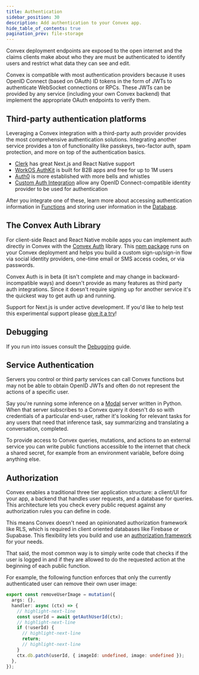 ```yaml
---
title: Authentication
sidebar_position: 30
description: Add authentication to your Convex app.
hide_table_of_contents: true
pagination_prev: file-storage
---
```


Convex deployment endpoints are exposed to the open internet and the claims
clients make about who they are must be authenticated to identify users and
restrict what data they can see and edit.

Convex is compatible with most authentication providers because it uses OpenID
Connect (based on OAuth) ID tokens in the form of JWTs to authenticate WebSocket
connections or RPCs. These JWTs can be provided by any service (including your
own Convex backend) that implement the appropriate OAuth endpoints to verify
them.

## Third-party authentication platforms

Leveraging a Convex integration with a third-party auth provider provides the
most comprehensive authentication solutions. Integrating another service
provides a ton of functionality like passkeys, two-factor auth, spam protection,
and more on top of the authentication basics.

- [Clerk](/auth/clerk.mdx) has great Next.js and React Native support
- [WorkOS AuthKit](/auth/authkit.mdx) is built for B2B apps and free for up to
  1M users
- [Auth0](/auth/auth0.mdx) is more established with more bells and whistles
- [Custom Auth Integration](/auth/advanced/custom-auth.mdx) allow any OpenID
  Connect-compatible identity provider to be used for authentication

After you integrate one of these, learn more about accessing authentication
information in [Functions](/auth/functions-auth.mdx) and storing user
information in the [Database](/auth/database-auth.mdx).

## The Convex Auth Library

For client-side React and React Native mobile apps you can implement auth
directly in Convex with the [Convex Auth](/auth/convex-auth.mdx) library. This
[npm package](https://github.com/get-convex/convex-auth) runs on your Convex
deployment and helps you build a custom sign-up/sign-in flow via social identity
providers, one-time email or SMS access codes, or via passwords.

Convex Auth is in beta (it isn't complete and may change in
backward-incompatible ways) and doesn't provide as many features as third party
auth integrations. Since it doesn't require signing up for another service it's
the quickest way to get auth up and running.

<BetaAdmonition feature="Convex Auth" verb="is" />

Support for Next.js is under active development. If you'd like to help test this
experimental support please [give it a try](https://labs.convex.dev/auth)!

## Debugging

If you run into issues consult the [Debugging](/auth/debug.mdx) guide.

## Service Authentication

Servers you control or third party services can call Convex functions but may
not be able to obtain OpenID JWTs and often do not represent the actions of a
specific user.

Say you're running some inference on a [Modal](https://modal.com/) server
written in Python. When that server subscribes to a Convex query it doesn't do
so with credentials of a particular end-user, rather it's looking for relevant
tasks for any users that need that inference task, say summarizing and
translating a conversation, completed.

To provide access to Convex queries, mutations, and actions to an external
service you can write public functions accessible to the internet that check a
shared secret, for example from an environment variable, before doing anything
else.

## Authorization

Convex enables a traditional three tier application structure: a client/UI for
your app, a backend that handles user requests, and a database for queries. This
architecture lets you check every public request against any authorization rules
you can define in code.

This means Convex doesn't need an opinionated authorization framework like RLS,
which is required in client oriented databases like Firebase or Supabase. This
flexibility lets you build and use an
[authorization framework](https://en.wikipedia.org/wiki/Authorization) for your
needs.

That said, the most common way is to simply write code that checks if the user
is logged in and if they are allowed to do the requested action at the beginning
of each public function.

For example, the following function enforces that only the currently
authenticated user can remove their own user image:

```typescript
export const removeUserImage = mutation({
  args: {},
  handler: async (ctx) => {
    // highlight-next-line
    const userId = await getAuthUserId(ctx);
    // highlight-next-line
    if (!userId) {
      // highlight-next-line
      return;
      // highlight-next-line
    }
    ctx.db.patch(userId, { imageId: undefined, image: undefined });
  },
});
```

<StackPosts query="authentication" />
